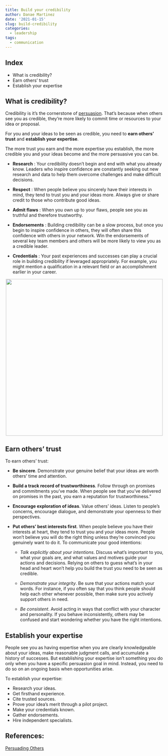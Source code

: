```yaml
---
title: Build your credibility
author: Danae Martinez
date: '2021-01-15'
slug: build-credibility
categories:
  - leadership
tags:
  - communication
---
```


## Index 

- What is credibility?
- Earn others’ trust
- Establish your expertise

## What is credibility?

Credibility is it’s the cornerstone of [persuasion](https://blogdanae.netlify.app/2021/01/27/undestand-persuation/). That’s because when others see you as credible, they’re more likely to commit time or resources to your idea or proposal.

For you and your ideas to be seen as credible, you need to **earn others’ trust** and **establish your expertise**. 

The more trust you earn and the more expertise you establish, the more credible you and your ideas become and the more persuasive you can be.

- **Research** : Your credibility doesn’t begin and end with what you already know. Leaders who inspire confidence are constantly seeking out new research and data to help them overcome challenges and make difficult decisions.

- **Respect** : When people believe you sincerely have their interests in mind, they tend to trust you and your ideas more. Always give or share credit to those who contribute good ideas.

- **Admit flaws** : When you own up to your flaws, people see you as truthful and therefore trustworthy.

- **Endorsements** : Building credibility can be a slow process, but once you begin to inspire confidence in others, they will often share this confidence with others in your network. Win the endorsements of several key team members and others will be more likely to view you as a credible leader.

- **Credentials** : Your past experiences and successes can play a crucial role in building credibility if leveraged appropriately. For example, you might mention a qualification in a relevant field or an accomplishment earlier in your career.

<center>
![](\credibility.png){width=500px}
</center>

## Earn others’ trust

To earn others' trust:

- **Be sincere**. Demonstrate your genuine belief that your ideas are worth others' time and attention.

- **Build a track record of trustworthiness**. Follow through on promises and commitments you've made. When people see that you've delivered on promises in the past, you earn a reputation for trustworthiness."

- **Encourage exploration of ideas**. Value others’ ideas. Listen to people’s concerns, encourage dialogue, and demonstrate your openness to their perspectives.

- **Put others' best interests first**. When people believe you have their interests at heart, they tend to trust you and your ideas more. People won’t believe you will do the right thing unless they’re convinced you genuinely want to do it. To communicate your good intentions:

  - *Talk explicitly about your intentions*. Discuss what’s important to you, what your goals are, and what values and motives guide your actions and decisions. Relying on others to guess what’s in your head and heart won’t help you build the trust you need to be seen as credible.

  - *Demonstrate your integrity*. Be sure that your actions match your words. For instance, if you often say that you think people should help each other whenever possible, then make sure you actively support others in need.

  - *Be consistent*. Avoid acting in ways that conflict with your character and personality. If you behave inconsistently, others may be confused and start wondering whether you have the right intentions.

## Establish your expertise

People see you as having expertise when you are clearly knowledgeable about your ideas, make reasonable judgment calls, and accumulate a history of successes. But establishing your expertise isn’t something you do only when you have a specific persuasion goal in mind. Instead, you need to do so on an ongoing basis when opportunities arise.

To establish your expertise:

- Research your ideas.
- Get firsthand experience.
- Cite trusted sources.
- Prove your idea’s merit through a pilot project.
- Make your credentials known.
- Gather endorsements.
- Hire independent specialists.

## References: 

[Persuading Others](https://edls.myhbp.org/hmm12/content/persuading_others/landingpage.html)
